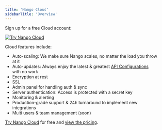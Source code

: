 ```yaml
---
title: 'Nango Cloud'
sidebarTitle: 'Overview'
---
```


Sign up for a free Cloud account:

[![Try Nango Cloud](/images/nango-deploy-button.svg)](https://app.nango.dev/signup)

Cloud features include:

-   Auto-scaling: We make sure Nango scales, no matter the load you throw at it
-   Auto-updates: Always enjoy the latest & greatest [API Configurations](/core-concepts#api-configurations) with no
    work
-   Encryption at rest
-   SSL
-   Admin panel for handling auth & sync
-   Server authentication: Access is protected with a secret key
-   Monitoring & alerting
-   Production-grade support & 24h turnaround to implement new integrations
-   Multi users & team management (soon)

[Try Nango Cloud](https://app.nango.dev/signup) for free and [view the pricing](https://nango.dev/pricing).
